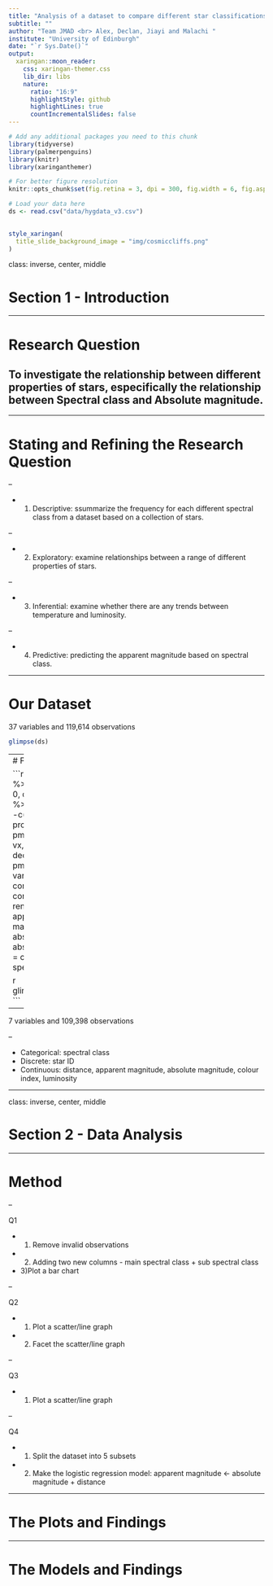 ```yaml
---
title: "Analysis of a dataset to compare different star classifications"
subtitle: ""
author: "Team JMAD <br> Alex, Declan, Jiayi and Malachi "
institute: "University of Edinburgh"
date: "`r Sys.Date()`"
output:
  xaringan::moon_reader:
    css: xaringan-themer.css
    lib_dir: libs
    nature:
      ratio: "16:9"
      highlightStyle: github
      highlightLines: true
      countIncrementalSlides: false
---
```


```r
# Add any additional packages you need to this chunk
library(tidyverse)
library(palmerpenguins)
library(knitr)
library(xaringanthemer)

```

```r
# For better figure resolution
knitr::opts_chunk$set(fig.retina = 3, dpi = 300, fig.width = 6, fig.asp = 0.618, out.width = "80%")
```

```r
# Load your data here
ds <- read.csv("data/hygdata_v3.csv")
  
```

```r
style_xaringan(
  title_slide_background_image = "img/cosmiccliffs.png"
)
```



class: inverse, center, middle

# Section 1 - Introduction

---

# Research Question


## To investigate the relationship between different properties of stars, especifically the relationship between Spectral class and Absolute magnitude.


---

# Stating and Refining the Research Question

--

- 1) Descriptive: ssummarize the frequency for each different spectral class from a dataset based on a collection of stars.

--

- 2) Exploratory: examine relationships between a range of different properties of stars.

--

- 3) Inferential: examine whether there are any trends between temperature and luminosity.

--

- 4) Predictive: predicting the apparent magnitude based on spectral class.


---

# Our Dataset

37 variables and 119,614 observations

```r
glimpse(ds)
```



---
# Filtered Dataset

```r
ds_hyd_clean <- ds %>%
  filter(distance > 0, distance < 100000) %>%
  subset(select = -c(hip, hd, hr, gl, bf, proper, ra, dec, pmra, pmdec, flam, x, y, z , vx, vy, vz, rarad, decrad, pmrarad, pmdecrad, bayer, var, var_min, var_max, rv, comp, comp_primary, con, base))  %>%
  rename (
    star_ID = id,
    apparent_magnitude = mag,
    luminosity = lum,
    absolute_magnitude = absmag,
    colour_index = ci,
    spectral_class = spect
  )



```
```r
glimpse(ds_hyd_clean)
```

--

7 variables and 109,398 observations

--

- Categorical: spectral class
- Discrete: star ID
- Continuous: distance, apparent magnitude, absolute magnitude, colour index, luminosity

---

class: inverse, center, middle

# Section 2 - Data Analysis

---

# Method

--

Q1

- 1) Remove invalid observations 
- 2) Adding two new columns - main spectral class + sub spectral class 
- 3)Plot a bar chart

--

Q2

- 1) Plot a scatter/line graph
- 2) Facet the scatter/line graph

--

Q3

- 1) Plot a scatter/line graph

--

Q4

- 1) Split the dataset into 5 subsets
- 2) Make the logistic regression model: apparent magnitude <- absolute magnitude + distance

---

# The Plots and Findings



---

# The Models and Findings
